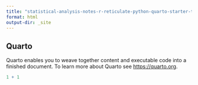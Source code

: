 ```yaml
---
title: "statistical-analysis-notes-r-reticulate-python-quarto-starter-template"
format: html
output-dir: _site
---
```


## Quarto

Quarto enables you to weave together content and executable code into a finished document. To learn more about Quarto see <https://quarto.org>.

```r
1 + 1
```


